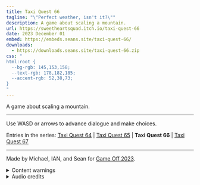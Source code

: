 ```yaml
---
title: Taxi Quest 66
tagline: "\"Perfect weather, isn't it?\""
description: A game about scaling a mountain.
url: https://sweetheartsquad.itch.io/taxi-quest-66
date: 2023 December 01
embed: https://embeds.seans.site/taxi-quest-66/
downloads:
  - https://downloads.seans.site/taxi-quest-66.zip
css: "
html:root {
  --bg-rgb: 145,153,158;
  --text-rgb: 178,182,185;
  --accent-rgb: 52,38,73;
}
"
---
```


A game about scaling a mountain.

---

Use WASD or arrows to advance dialogue and make choices.

Entries in the series: [Taxi Quest 64](./taxi-quest-64) | [Taxi Quest 65](./taxi-quest-65) | **Taxi Quest 66** | [Taxi Quest 67](./taxi-quest-67)

---

Made by Michael, IAN, and Sean for [Game Off 2023](https://itch.io/jam/game-off-2023).

<details>
<summary>Content warnings</summary>
Discussion of death, loss, disaster.
</details>

<details>
<summary>Audio credits</summary>

- [Footsteps](https://freesound.org/people/monte32/sounds/353799)
- [Rumble](https://freesound.org/people/newlocknew/sounds/658405/)
- [Car](https://freesound.org/people/kbnevel/sounds/119829/)
- [Windy trees](https://freesound.org/people/klankbeeld/sounds/172436/)
- [Wind](https://freesound.org/people/worthahep88/sounds/319211/)
- [Insects](https://freesound.org/people/Supersciri/sounds/246011/)

Music by IAN
</details>
